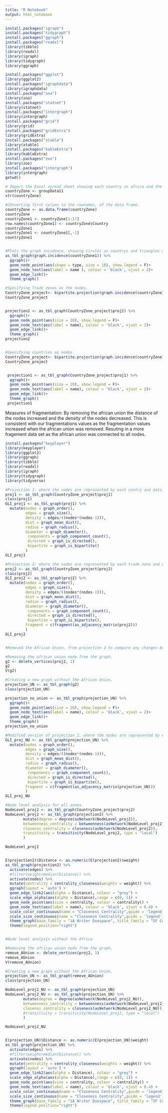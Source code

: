---
title: "R Notebook"
output: html_notebook
---
```{r}
install.packages("igraph")
install.packages("tidygraph")
install.packages("ggraph")
install.packages("readxl")
library(tibble)
library(readxl)
library(igraph)
library(tidygraph)
library(ggraph)

install.packages("ggplot")
library(ggplot2)
install.packages("igraphdata")
library(igraphdata)
install.packages("sna")
library(sna)
install.packages("statnet")
library(statnet)
install.packages("intergraph")
library(intergraph)
install.packages("grid")
library(grid)
install.packages("gridExtra")
library(gridExtra)
install.packages("xtable")
library(xtable)
install.packages("kableExtra")
library(kableExtra)
install.packages("zoo")
library(zoo)
install.packages("intergraph")
library(intergraph)
getwd()

# Import the Excel spread sheet showing each country in africa and the trade zones the are a member of.
countryZone <- groupData11
str(countryZone)

#COnverting first column to the rownames, of the data frame.
countryZone <- as.data.frame(countryZone)
countryZone
countryZone1 <- countryZone[1:17]
row.names(countryZone1) <- countryZone$Country
countryZone1
countryZone1 <- countryZone1[,-1]
countryZone1


#Plots the graph incidence, showing circles as countrys and triangles as trade zones
as_tbl_graph(graph.incidence(countryZone1)) %>% 
  ggraph()+
  geom_node_point(aes(shape = type, size = 18), show.legend = F)+
  geom_node_text(aes(label = name ), colour = 'black', vjust = 2)+
  geom_edge_link()+
  theme_graph()

#Specifying Trade zones as the nodes.
CountryZone_project<- bipartite.projection(graph.incidence(countryZone1)) 
CountryZone_project


projection2 <- as_tbl_graph(CountryZone_project$proj2) %>% 
  ggraph()+
  geom_node_point(aes(size = 20), show.legend = F)+
  geom_node_text(aes(label = name), colour = 'black', vjust = 2)+
  geom_edge_link()+
  theme_graph()
projection2


#Specifying countries as nodes.
CountryZone_project<- bipartite.projection(graph.incidence(countryZone1)) 
CountryZone_project


 projection1 <- as_tbl_graph(CountryZone_project$proj1) %>% 
  ggraph()+
  geom_node_point(aes(size = 20), show.legend = F)+
  geom_node_text(aes(label = name), colour = 'black', vjust = 2)+
  geom_edge_link()+
  theme_graph()
 projection1

```
Measures of fragmentation: By removing the african union the distance of the nodes increased and the density of the nodes decreased. This is consistent with our fragmentations values as the fragmentation values increased when the african union was removed. Resuting in a more fragement data set as the african union was connected to all nodes. 

```{r}

install.packages("keyplayer")
library(keyplayer)
library(ggplot2)
library(ggraph)
library(tibble)
library(readxl)
library(igraph)
library(tidygraph)
library(tidyverse)

#Projection 1: where the nodes are represented by each contry and data is extracted (GLIs)
proj1 <- as_tbl_graph(CountryZone_project$proj1)
class(proj1)
GLI_proj1 <- as_tbl_graph(proj1) %>% 
  mutate(nodes = graph_order(),
         edges = graph_size(), 
         density = edges/((nodes*(nodes-1))), 
         dist = graph_mean_dist(), 
         radius = graph_radius(), 
         diameter = graph_diameter(), 
          components = graph_component_count(),
          directed = graph_is_directed(),
          bipartite = graph_is_bipartite()
         )
GLI_proj1

#Projection 2: where the nodes are represented by each trade zone and data is extracted (GLIs)
proj2 <- as_tbl_graph(CountryZone_project$proj2)
class(proj2)
GLI_proj2 <- as_tbl_graph(proj2) %>% 
  mutate(nodes = graph_order(),
         edges = graph_size(), 
         density = edges/((nodes*(nodes-1))), 
         dist = graph_mean_dist(), 
         radius = graph_radius(), 
         diameter = graph_diameter(), 
          components = graph_component_count(),
          directed = graph_is_directed(),
          bipartite = graph_is_bipartite(), 
         fragment = c(fragment(as_adjacency_matrix(proj2)))
         )
GLI_proj2


#Removed the African Union, from projection 2 to compare any changes between projection 2 (Trade Zone with African union) and projection with out the african union. 

#Removing the african union node from the graph.
g2 <- delete_vertices(proj2, 1) 
g2
V(g2)

#Creating a new graph without the African Union.
projection_UN <- as_tbl_graph(g2)
class(projection_UN)

projection_no_union <- as_tbl_graph(projection_UN) %>% 
  ggraph()+
  geom_node_point(aes(size = 20), show.legend = F)+
  geom_node_text(aes(label = name), colour = 'black', vjust = 2)+
  geom_edge_link()+
  theme_graph()
projection_no_union 

#Modified version of projection 2, where the nodes are represented by each trade zone (Excluding the African union) and data is extracted (GLIs)
GLI_proj_NU <- as_tbl_graph(projection_UN) %>% 
  mutate(nodes = graph_order(),
         edges = graph_size(), 
         density = edges/((nodes*(nodes-1))), 
         dist = graph_mean_dist(), 
         radius = graph_radius(), 
         diameter = graph_diameter(), 
          components = graph_component_count(),
          directed = graph_is_directed(),
          bipartite = graph_is_bipartite(), 
         fragment = c(fragment(as_adjacency_matrix(projection_UN)))
         )
GLI_proj_NU
```


```{r}

#Node level analysis for all zones 
NodeLevel_proj2 <- as_tbl_graph(CountryZone_project$proj2)
NodeLevel_proj2 <- as_tbl_graph(projection2) %>% 
        mutate(degree = degree(asNetwork(NodeLevel_proj2)),
        betweenness_centrality = betweenness(asNetwork(NodeLevel_proj2)),
        closenss_centrality = closeness(asNetwork(NodeLevel_proj2)),
        transitivity = transitivity(NodeLevel_proj2, type = "local")
        )

NodeLevel_proj2


E(projection2)$Distance <- as.numeric(E(projection2)$weight)
as_tbl_graph(projection2) %>% 
  activate(edges) %>% 
  #filter(weight>median(Distance)) %>%
  activate(nodes) %>% 
  mutate(centrality = centrality_closeness(weights = weight)) %>% 
  ggraph(layout = 'auto') + 
  geom_edge_link2(aes(alpha = Distance), colour = "grey") + 
  scale_edge_alpha(aes(alpha = Distance),range = c(0, 1)) +
  geom_node_point(aes(size = centrality, colour = centrality)) + 
  geom_node_text(aes(label = name), colour = 'black', vjust = 0.4) +
  scale_color_continuous(name = "Closeness Centrality",guide = 'legend') + 
  scale_size_continuous(name = "Closeness Centrality",guide = 'legend') +
  theme_graph(base_family = "iA Writer Duospace", title_family = "SF Compact Display", background = "aliceblue", base_size = 8)+ 
  theme(legend.position="right")


#Node level analysis without the Africa

#Removing the african union node from the graph.
remove_AUnion <- delete_vertices(proj2, 1) 
remove_AUnion
V(remove_AUnion)

#Creating a new graph without the African Union.
projection_UN <- as_tbl_graph(remove_AUnion)
class(projection_UN)

NodeLevel_proj2_NU <- as_tbl_graph(projection_UN)
NodeLevel_proj2_NU <- as_tbl_graph(projection_UN) %>% 
        mutate(degree = degree(asNetwork(NodeLevel_proj2_NU)),
        betweenness_centrality = betweenness(asNetwork(NodeLevel_proj2_NU)),
        closenss_centrality = closeness(asNetwork(NodeLevel_proj2_NU)),
        #transitivity = transitivity(NodeLevel_proj2, type = "local")
        )

NodeLevel_proj2_NU


E(projection_UN)$Distance <- as.numeric(E(projection_UN)$weight)
as_tbl_graph(projection_UN) %>% 
  activate(edges) %>% 
  #filter(weight>median(Distance)) %>%
  activate(nodes) %>% 
  mutate(centrality = centrality_closeness(weights = weight)) %>% 
  ggraph(layout = 'auto') + 
  geom_edge_link2(aes(alpha = Distance), colour = "grey") + 
  scale_edge_alpha(aes(alpha = Distance),range = c(0, 1)) +
  geom_node_point(aes(size = centrality, colour = centrality)) + 
  geom_node_text(aes(label = name), colour = 'black', vjust = 0.4) +
  scale_color_continuous(name = "Closeness Centrality",guide = 'legend') + 
  scale_size_continuous(name = "Closeness Centrality",guide = 'legend') +
  theme_graph(base_family = "iA Writer Duospace", title_family = "SF Compact Display", background = "aliceblue", base_size = 8)+ 
  theme(legend.position="right")
```

```{r}


```